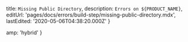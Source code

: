 
  title: `Missing Public Directory`,
  description: `Errors on ${PRODUCT_NAME}`,
  editUrl: 'pages/docs/errors/build-step/missing-public-directory.mdx',
  lastEdited: '2020-05-06T04:38:20.000Z'
}


  amp: 'hybrid'
}
